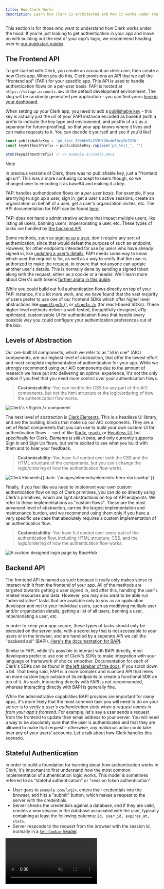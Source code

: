 ```yaml
---
title: How Clerk Works
description: Learn how Clerk is architected and how it works under the hood.
---
```


This section is for those who want to understand how Clerk works under the hood. If you're just looking to get authentication in your app and move on with building out the rest of your app's logic, we recommend heading over to [our quickstart guides](/docs/quickstarts/overview).

## The Frontend API

To get started with Clerk, you create an account on clerk.com, then create a new Clerk app. When you do this, Clerk provisions an API that we call the "frontend api" (FAPI) for your specific app. This API is used to handle authentication flows on a per-user basis. FAPI is hosted at `https://<slug>.accounts.dev` in the default development environment. The slug will be randomly generated per application - you can find yours [here in your dashboard](https://dashboard.clerk.com/last-active?path=domains).

When setting up your Clerk app, you need to add a [publishable key](/docs/deployments/clerk-environment-variables#clerk-publishable-and-secret-keys) - this key is actually just the url of your FAPI instance encoded as base64 (with a prefix to indicate the key type and environment, and postfix of a `$` as a separator for future-proofing), so that your app knows where it lives and can make requests to it. You can decode it yourself and see if you'd like!

```js
const publishableKey = 'pk_test_ZXhhbXBsZS5hY2NvdW50cy5kZXYk'
const keyWithoutPrefix = publishableKey.replace('pk_test_', '')

atob(keyWithoutPrefix) // => example.accounts.dev$
```

> [!NOTE]
> In previous versions of Clerk, there was no publishable key, just a "frontend api url". This was a more confusing concept to users though, so we changed over to encoding it as base64 and making it a key.

FAPI handles authentication flows on a _per-user basis_. For example, if you are trying to sign up a user, sign in, get a user's active sessions, create an organization on behalf of a user, get a user's organization invites, etc. The API documentation for FAPI can be found [here](https://clerk.com/docs/reference/frontend-api).

FAPI _does not_ handle administrative actions that impact multiple users, like listing all users, banning users, impersonating a user, etc. These types of tasks are handled by [the backend API](#backend-api).

Some methods, such as [signing up a user](https://clerk.com/docs/reference/frontend-api/tag/Sign-Ups#operation/createSignUps), don't require any sort of authentication, since that would defeat the purpose of such an endpoint. However, for other endpoints intended for use by users who have already signed in, like [updating a user's details](https://clerk.com/docs/reference/frontend-api/tag/User#operation/patchUser), FAPI needs some way to know which user the request is for, as well as a way to verify that the user is authorized to make the request, to ensure that not anyone can update another user's details. This is normally done by sending a signed token along with the request, either as a cookie or a header. We'll learn more about Clerk's auth tokens [further along in this guide](#stateful-authentication).

While you could build out full authentication flows directly on top of your FAPI instance, it's a lot more work, and we have found that the vast majority of users prefer to use one of our frontend SDKs which offer higher level abstractions like [`mountSignIn()`](/docs/components/authentication/sign-in#mount-sign-in) or [`<SignIn />`](/docs/components/authentication/sign-in) (for react-based SDKs). These higher level methods deliver a well-tested, thoughtfully designed, a11y-optimized, customizable UI for authentication flows that handle every possible way you could configure your authentication preferences out of the box.

## Levels of Abstraction

Our pre-built UI components, which we refer to as "all in one" (AIO) components, are our highest level of abstraction, that offer the lowest effort and most complete implementation of authentication for your app. While we strongly recommend using our AIO components due to the amount of research we have put into delivering an optimal experience, it's not the only option if you feel that you need more control over your authentication flows.

> **Customizability:** You can modify the CSS for any part of the AIO components, but not the html structure or the logic/ordering of how the authentication flow works.

![Clerk's \<SignIn /> component](/docs/images/ui-components/sign-in.svg)

The next level of abstraction is [Clerk Elements](/docs/customization/elements/overview). This is a headless UI library, and are the building blocks that make up our AIO components. They are a set of React components that you can use to build your own custom UI for authentication flows -- sort of like [Radix](https://www.radix-ui.com), [reach](https://reach.tech), or [Headless UI](https://headlessui.com), but specifically for Clerk. _Elements is still in beta_, and only currently supports Sign In and Sign Up flows, but we're excited to see what you build with them and to hear your feedback.

> **Customizability:** You have full control over both the CSS and the HTML structure of the components, but you can't change the logic/ordering of how the authentication flow works.

![Clerk Elements](/images/elements/elements-hero-light.webp){{ dark: '/images/elements/elements-hero-dark.webp' }}

Finally, if you feel like you need to implement your own custom authentication flow on top of Clerk primitives, you can do so directly using Clerk's primitives, which are light abstractions on top of API endpoints. We refer to these implementations as "custom flows". These are the most advanced level of abstraction, carries the largest implementation and maintenance burden, and we recommend using them only if you have a very specific use case that absolutely requires a custom implementation of an authentication flow.

> **Customizability:** You have full control over every part of the authentication flow, including HTML structure, CSS, and the logic/ordering of how the authentication flow works.

![A custom designed login page by BaseHub](/images/how-clerk-works/basehub-login.png)

## Backend API

The frontend API is named as such because it really only makes sense to interact with it from the frontend of your app. All of the methods are targeted towards getting a user signed in, and after this, handling the user's related resources and data. However, you may also want to be able run "administrative" tasks that are available only to you as an application developer and not to your individual users, such as modifying multiple user and/or organization details, getting a list of all users, banning a user, impersonating a user, etc.

In order to keep your app secure, these types of tasks should only be executed on the server side, with a secret key that is not accessible to your users or in the browser, and are handled by a separate API we call the "backend api" (BAPI). [Here's the documentation for BAPI](https://clerk.com/docs/reference/backend-api).

Similar to FAPI, while it's possible to interact with BAPI directly, most developers prefer to use one of Clerk's SDKs to make integration with your language or framework of choice smoother. Documentation for each of Clerk's SDKs can be found in [the left sidebar of the docs](https://clerk.com/docs), if you scroll down a bit. That being said, FAPI is a more complex and nuanced API that relies on more custom logic outside of its endpoints to create a functional SDK on top of it. As such, interacting directly with FAPI is not recommended, whereas interacting directly with BAPI is generally fine.

While the administrative capabilities BAPI provides are important for many apps, it's more likely that the most common task you will need to do on your server is to _verify a user's authentication state when a request comes in from your app's frontend_. For example, let's say a user sends a request from the frontend to update their email address to your server. You will need a way to be absolutely sure that the user is authenticated and that they are allowed to make that request - otherwise, any malicious actor could take over any of your users' accounts. Let's talk about how Clerk handles this scenario.

## Stateful Authentication

In order to build a foundation for learning about how authentication works in Clerk, it's important to first understand how the most common implementation of authentication logic works. This model is sometimes referred to as "stateful authentication" or "session token authentication".

- User goes to `example.com/login`, enters their credentials into the browser, and hits a "submit" button, which makes a request to the server with the credentials.
- Server checks the credentials against a database, and if they are valid, creates a new session in the database associated with the user, typically containing at least the following columns: `id, user_id, expires_at, state`.
- Server responds to the request from the browser with the session id, normally in a [`Set-Cookie` header](https://developer.mozilla.org/en-US/docs/Web/HTTP/Headers/Set-Cookie).

<Video src="/docs/images/how-clerk-works/stateful-auth.mp4" loop autoPlay muted />

- The next time the browser sends a request to the server, it sends the cookie containing the session id. The server can then look up the session id in the database to verify that the user has a valid session, and get back the user id, which can be used to look up the user's data.

<Video src="/docs/images/how-clerk-works/stateful-auth-2.mp4" loop autoPlay muted />

> [!NOTE]
> You may wonder, what happens if an attacker gets their hands on your session id? Generally, the answer here is that you're in trouble - if an attacker gets your session ID, they can log in as you. For this reason, using [https](https://developer.mozilla.org/en-US/docs/Glossary/HTTPS) (ensures attacker can't [sniff it](https://en.wikipedia.org/wiki/Sniffing_attack)) and ensuring the cookie is [set as `HttpOnly`](https://developer.mozilla.org/en-US/docs/Web/HTTP/Headers/Set-Cookie#httponly) (ensures attacker can't get it via remote javascript execution) are best practices.

This is a perfectly reasonable authentication model and works great for most apps. It's also very simple to understand and implement. Additionally, since it checks the database for _every request_ requiring authentication, sessions can be instantly revoked if needed (set state to `revoked` and add a check in server logic). However, it does add latency to every request due to this extra database lookup, and can be a bit more difficult to scale as you start to shard out your database.

## Stateless Authentication

There is another authentication model, referred to as "stateless" authentication, which mitigates the two downsides of stateful authentication, but introduces its own downsides as a result. Stateless authentication works as follows:

- User goes to `example.com/login`, enters their credentials into the browser, and hits a "submit" button, which makes a request to the server with the credentials.
- Server checks the credentials against a database, and if they are valid, creates a [signed token](/docs/how-clerk-works/tokens-signatures) containing some basic user data such as the user id.
- Server responds to the request from the browser with the token, normally in a [`Set-Cookie` header](https://developer.mozilla.org/en-US/docs/Web/HTTP/Headers/Set-Cookie).

<Video src="/docs/images/how-clerk-works/stateless-auth.mp4" loop autoPlay muted />

- The next time the browser sends a request to the server, it sends the cookie containing the token. The server can then verify the signature of the token to ensure that it's valid, and utilize the user id contained within the token to look up the user's data.

<Video src="/docs/images/how-clerk-works/stateless-auth-2.mp4" loop autoPlay muted />

This model is substantially more complex to implement, but has a number of advantages. The primary advantage is that it eliminates the additional database lookup latency from the stateful model. It also eliminates any scaling issues due to the elimination of the database lookup. It doesn't come without downsides though. Aside from the additional implementation complexity (which isn't a downside for you if you're using Clerk, since we handle that for you), is the fact that **JWTs cannot be revoked**, since they never "phone home".

This means that if you need to revoke a user's session, you'd need to either wait until the JWT expires on its own, or change your signing keys, which would sign out all your users. Even if you do this, if the public key is cached within the implementing app, which is standard practice, the revocation wouldn't take effect until the cache expires.

This is a substantial downside, as it puts you in a tough spot as a developer if you have a security issue of any sort that requires revoking any user's session.

## Clerk's authentication model

Clerk's authentication model is a hybrid of the stateful and stateless models. It almost entirely eliminates the JWT expiration downside of the stateless model, at the cost of adding a substantial amount of extra complexity to the implementation on Clerk's side. For a developer implementing Clerk, this is all upside since this complexity is handled internally by Clerk's software engineers. It's the exact same flow when signing in as the stateless flow, except that the signed token issued is **set to expire every 60 seconds**. Here are the steps

- User goes to `example.com/login`, enters their credentials into the browser, and hits a "submit" button, which makes a request to the server with the credentials.
- Server checks the credentials against a database, and if they are valid, creates a session in the database and a [signed token](/docs/how-clerk-works/tokens-signatures) containing some basic user data such as the user id. Notably, this token expires after **one minute**.
- Server responds to the request from the browser with the token, normally in a [`Set-Cookie` header](https://developer.mozilla.org/en-US/docs/Web/HTTP/Headers/Set-Cookie).

<Video src="/docs/images/how-clerk-works/hybrid-auth.mp4" loop autoPlay muted />

- And just like stateless auth, the next time the browser sends a request to the server, it sends the cookie containing the token. The server can then verify the signature of the token to ensure that it's valid, and utilize the user id contained within the token to look up the user's data.

<Video src="/docs/images/how-clerk-works/hybrid-auth-2.mp4" loop autoPlay muted />

So far, this is the same as stateless auth, with the only difference being the short expiration time of the session token. Normally with stateless auth, the token's expiration is set to the session lifetime (normally a week or a month), so if the token expires, it means the session has expired and the user needs to sign in again. You have likely experienced this on many apps you have used, that every once in a while you need to re-authenticate naturally. In fact, Chrome has a limit to how long a cookie can exist (400 days at time of writing), after which users will be automatically signed out regardless of whether the app developer has set a longer session lifetime than that. Limiting session lifetime is [generally considered an important security practice](https://www.pingidentity.com/en/resources/blog/post/session-management.html#rte-33a93a79-b461-4b8e-9b7b-5b10a2777b70), and this is standard behavior for authentication.

The problem with this is that since tokens can't be revoked, if a token is compromised, the attacker has the entirety of the session lifetime to be able to take over the user's account. This will be several days at least on average, if not several weeks. Clerk's model mitigates this issue by setting an extremely short session token lifetime of just a minute. Normally, a Clerk token will have already expired before an attacker gets the chance to even try to use it. This is great for security, but it does create a complication in the authentication flow, in that **it decouples token expiration from session lifetime**.

<Video src="/docs/images/how-clerk-works/invalidation.mp4" loop autoPlay muted />

Remember that normally with stateless authentication, when the token expires, it means the user needs to sign in again. With Clerk's model, this is not the case - forcing a user to re-authenticate every minute would be absurd. In order to make this change work, Clerk introduces a new "token refresh" flow that runs in the background that is responsible for refreshing the token every minute.

In Clerk's frontend SDKs, this refresh flow runs on a timer that runs every 50 seconds, allowing 10 seconds for network latency. This ensures that the token is always valid while the user is actively using the application. The [`/client/sessions/<id>/tokens` endpoint](https://clerk.com/docs/reference/frontend-api/tag/Sessions#operation/createSessionToken) from FAPI is used for this. If you open the network tab in your browser's developer tools on a Clerk application, you will see this request being sent, and a session token being returned in the response.

<Video src="/docs/images/how-clerk-works/renewal.mp4" loop autoPlay muted />

## Clerk's cookies & tokens in detail

> [!TIP]
> To understand Clerk's architecture, it's important to have a solid foundational understanding of how browser cookies work at a detailed level. If you feel confident about your knowledge of cookies and their properties, read on. If not, [check out our cookies guide](/docs/how-clerk-works/cookies) first!

You may be wondering, if the session token is only valid for a minute, how does Clerk know how long your entire session lifetime is? In order to make this work, Clerk generates **two different tokens** which we call the "client token" and the "session token". Let's break down each of these tokens and how they are configured as cookies for context. We'll start with the client token.

- **Cookie name:** `__client`
- **Contents:** A Clerk-signed JWT containing a `session_id` and a `rotating_token`. The rotating token is used to prevent [session fixation attacks](https://clerk.com/docs/security/fixation-protection), and rotates any time a sign in flow occurs across any device.
- **Domain:** Set on your FAPI domain (`clerk.example.com` or `<slug>.accounts.dev`), rather than on your app domain. This is a security measure - for example if your app logs are leaked, they wouldn't contain client token values, since it's scoped to a different domain.
- **Expiration:** Set to your session lifetime, which is 7 days by default, but can be configured in the Clerk dashboard.
- **HttpOnly:** Yes
- **SameSite:** Lax

When you sign in to Clerk, a client token will be created and set as a cookie if there isn't already one present. If there is one already, the rotating token will update. As long as the client token is valid, Clerk can be confident that the user is authenticated, and will generate a short-lived session token to be returned directly to the application. More details about the session token:

- **Cookie name:** `__session`
- **Contents:** A Clerk-signed JWT containing [a set of default claims](/docs/backend-requests/resources/session-tokens#default-session-claims), which can also be customized to include additional claims via the Clerk dashboard.
- **Domain:** Set on your application's domain directly, scoped strictly so it cannot be shared across subdomains. This is done for security, to prevent a security issue on a different app on a different subdomain from being able to take over your users' accounts. If you need to send the session token value across subdomain boundaries (like from `example.com` to `api.example.com`), you can [put the token in a request header instead](/docs/backend-requests/making/cross-origin).
- **Expiration:** 60 seconds
- **HttpOnly:** No - must be able to be accessed by client-side SDKs
- **SameSite:** Lax

The logistics of how these cookies are set and managed are handled by Clerk's frontend SDKs, as many of the details can't be handled purely by an API endpoint response. For this reason, we strongly recommend using one of Clerk'said frontend SDKs to implement authentication flows in general.

With this setup complete, when your app makes a request from the frontend to your backend, if the backend is on the same origin, the `__session` cookie will be sent along with the request. Your backend can then [verify the signature](/docs/backend-requests/handling/manual-jwt) of the session token to ensure it's valid, and utilize the user id contained within the token to take any actions on behalf of the user that are necessary.

## The Handshake

There is one more complication introduced to the architecture by the short-expiration session tokens. Imagine the following scenario: Your user signs in to your application, then closes the tab. Five minutes later, they open a new tab and go to your application again. At this point, your session token will have expired, since the refresh timer can't run while the application is closed. At this point, Clerk needs to figure out if the user is still authenticated, and if so, get a new session token.

If your app is client-rendered, Clerk's frontend SDK can simply make a request to FAPI, which can check the client token to see if it's still valid. If it is, it can return a new session token. If it's not, Clerk will redirect the user to the sign in flow, and the user will be prompted to sign in again.

However, if your app is server-rendered, making a request to FAPI would not include the client cookie, since cookies are stored in the browser and this would be a server-to-server request. In this case, Clerk will run a flow we call "handshake", in which we return a redirect to the browser that sends it to FAPI. This is now server -> browser -> fapi request, and therefore includes the client cookie, so FAPI is able to verify the user's auth state and issue a new session token securely.

{/*
  Future sections to add
  - the anatomy of clerk's sign up and sign in flows
  - subdomain session sharing
  - satellite domains
*/}
